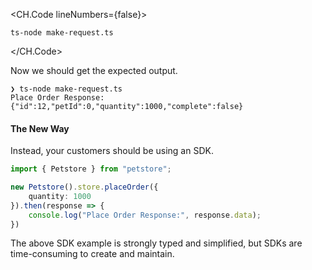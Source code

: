 <CH.Code lineNumbers={false}>
```shell Terminal
ts-node make-request.ts
```
</CH.Code>

Now we should get the expected output.

```shell Terminal
❯ ts-node make-request.ts
Place Order Response: {"id":12,"petId":0,"quantity":1000,"complete":false}
```

#### The New Way

Instead, your customers should be using an SDK.

```typescript make-request.ts
import { Petstore } from "petstore";

new Petstore().store.placeOrder({
    quantity: 1000
}).then(response => {
    console.log("Place Order Response:", response.data);
})
```

The above SDK example is strongly typed and simplified, but SDKs are
time-consuming to create and maintain.

